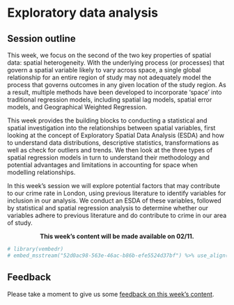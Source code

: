 # Exploratory data analysis

## Session outline
This week, we focus on the second of the two key properties of spatial data: spatial heterogeneity. With the underlying process (or processes) that govern a spatial variable likely to vary across space, a single global relationship for an entire region of study may not adequately model the process that governs outcomes in any given location of the study region. As a result, multiple methods have been developed to incorporate ‘space’ into traditional regression models, including spatial lag models, spatial error models, and Geographical Weighted Regression. 

This week provides the building blocks to conducting a statistical and spatial investigation into the relationships between spatial variables, first looking at the concept of Exploratory Spatial Data Analysis (ESDA) and how to understand data distributions, descriptive statistics, transformations as well as check for outliers and trends. We then look at the three types of spatial regression models in turn to understand their methodology and potential advantages and limitations in accounting for space when modelling relationships. 

In this week's session we will explore potential factors that may contribute to our crime rate in London, using previous literature to identify variables for inclusion in our analysis. We conduct an ESDA of these variables, followed by statistical and spatial regression analysis to determine whether our variables adhere to previous literature and do contribute to crime in our area of study. 

<center>**This week's content will be made available on 02/11.**</center>

```r
# library(vembedr)
# embed_msstream("52d0ac98-563e-46ac-b86b-efe5524d37bf") %>% use_align("center")
```

## Feedback
Please take a moment to give us some [feedback on this week's content](https://forms.gle/BYbZySVSHeoUEkJh9).
